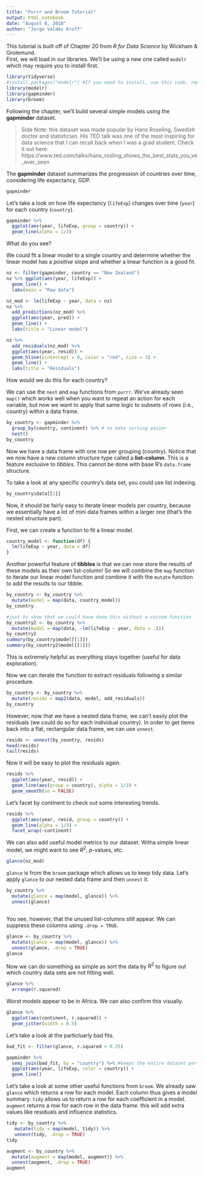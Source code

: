 ```yaml
---
title: "Purrr and Broom Tutorial"
output: html_notebook
date: "August 8, 2018"
author: "Jorge Valdés Kroff"
---
```


This tutorial is built off of Chapter 20 from *R for Data Science* by Wickham & Grolemund.  
First, we will load in our libraries. We'll be using a new one called `modelr` which may require you to install first.

```r
library(tidyverse)
#install.packages("modelr") #If you need to install, use this code, remove the initial comment 
library(modelr)
library(gapminder)
library(broom)
```

Following the chapter, we'll build several simple models using the **gapminder** dataset. 

>Side Note: this dataset was made popular by Hans Roseling, Swedish doctor and statistician. His TED talk was one of the most inspiring for data science that I can recall back when I was a grad student. Check it out here: https://www.ted.com/talks/hans_rosling_shows_the_best_stats_you_ve_ever_seen

The **gapminder** dataset summarizes the progression of countries over time, considering life expectancy, GDP. 

```r
gapminder
```

Let's take a look on how life expectancy (`lifeExp`) changes over time (`year`) for each country (`country`).

```r
gapminder %>% 
  ggplot(aes(year, lifeExp, group = country)) +
  geom_line(alpha = 1/3)
```

What do you see?

We could fit a linear model to a single country and determine whether the linear model has a *positive* slope and whether a linear function is a good fit. 

```r
nz <- filter(gapminder, country == "New Zealand")
nz %>% ggplot(aes(year, lifeExp)) +
  geom_line() +
  labs(main = "Raw data")

nz_mod <- lm(lifeExp ~ year, data = nz)
nz %>% 
  add_predictions(nz_mod) %>% 
  ggplot(aes(year, pred)) + 
  geom_line() +
  labs(title = "Linear model")

nz %>% 
  add_residuals(nz_mod) %>% 
  ggplot(aes(year, resid)) +
  geom_hline(yintercept = 0, color = "red", size = 3) +
  geom_line() +
  labs(title = "Residuals")

```

How would we do this for each country?

We can use the `nest` and `map` functions from `purrr`. We've already seen `map()` which works well when you want to repeat an action for each variable, but now we want to apply that same logic to subsets of rows (i.e., country) within a data frame. 

```r
by_country <- gapminder %>% 
  group_by(country, continent) %>% # to make sorting easier
  nest()
by_country
```

Now we have a data frame with one row per grouping (country). Notice that we now have a new column structure type called a **list-column**. This is a feature exclusive to *tibbles*. This cannot be done with base R's `data.frame` structure.

To take a look at any specific country's data set, you could use list indexing.

```r
by_country$data[[1]]
```

Now, it should be fairly easy to iterate linear models per country, because we essentially have a lot of mini data frames within a larger one (that's the nested structure part). 

First, we can create a function to fit a linear model.

```r
country_model <- function(df) {
  lm(lifeExp ~ year, data = df)
}
```

Another powerful feature of **tibbles** is that we can now store the results of these models as their own list-column! So we will combine the `map` function to iterate our linear model function and combine it with the `mutate` function to add the results to our tibble. 

```r
by_country <- by_country %>% 
  mutate(model = map(data, country_model))
by_country

#just to show that we could have done this without a custom function
by_country2 <- by_country %>% 
  mutate(model = map(data, ~lm(lifeExp ~ year, data = .)))
by_country2
summary(by_country$model[[1]])
summary(by_country2$model[[1]])
```

This is extremely helpful as everything stays together (useful for data exploration).

Now we can iterate the function to extract residuals following a similar procedure. 

```r
by_country <- by_country %>% 
  mutate(resids = map2(data, model, add_residuals))
by_country
```

However, now that we have a nested data frame, we can't easily plot the residuals (we could do so for each individual country). In order to get items back into a flat, rectangular data frame, we can use `unnest`.

```r
resids <- unnest(by_country, resids)
head(resids)
tail(resids)
```

Now it will be easy to plot the residuals again.

```r
resids %>% 
  ggplot(aes(year, resid)) +
  geom_line(aes(group = country), alpha = 1/3) +
  geom_smooth(se = FALSE)
```

Let's facet by continent to check out some interesting trends.

```r
resids %>% 
  ggplot(aes(year, resid, group = country)) +
  geom_line(alpha = 1/3) +
  facet_wrap(~continent)
```

We can also add useful model metrics to our dataset. Witha simple linear model, we might want to see $R^2$, *p*-values, etc.

```r
glance(nz_mod)
```

`glance` is from the `broom` package which allows us to keep tidy data. Let's apply `glance` to our nested data frame and then  `unnest` it. 

```r
by_country %>% 
  mutate(glance = map(model, glance)) %>% 
  unnest(glance)
  
```

You see, however, that the unused list-columns still appear. We can suppress these columns using `.drop = TRUE`.

```r
glance <- by_country %>% 
  mutate(glance = map(model, glance)) %>% 
  unnest(glance, .drop = TRUE)
glance
```

Now we can do something as simple as sort the data by $R^2$ to figure out which country data sets are not fitting well.

```r
glance %>% 
  arrange(r.squared)
```

Worst models appear to be in Africa. We can also confirm this visually.

```r
glance %>% 
  ggplot(aes(continent, r.squared)) +
  geom_jitter(width = 0.5)
```

Let's take a look at the particluarly bad fits.

```r
bad_fit <- filter(glance, r.squared < 0.25)

gapminder %>% 
  semi_join(bad_fit, by = "country") %>% #keeps the entire dataset per country specified in bad_fit
  ggplot(aes(year, lifeExp, color = country)) +
  geom_line()
```

Let's take a look at some other useful functions from `broom`. We already saw `glance` which returns a row for each model. Each column thus gives a model summary. `tidy` allows us to return a row for each coefficient in a model. `augment` returns a row for each row in the data frame. this will add extra values like residuals and influence statistics. 

```r
tidy <- by_country %>% 
   mutate(tidy = map(model, tidy)) %>% 
   unnest(tidy, .drop = TRUE)
tidy

augment <- by_country %>% 
  mutate(augment = map(model, augment)) %>% 
  unnest(augment, .drop = TRUE)
augment
```

